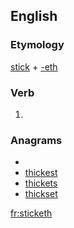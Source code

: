 ==English==

===Etymology===
[[stick]] + [[-eth]]

===Verb===
{{infl|en|verb form}}

# {{archaic third-person singular of|stick}}

===Anagrams===
* {{alphagram|cehikstt}}
* [[thickest#English|thickest]]
* [[thickets#English|thickets]]
* [[thickset#English|thickset]]

[[fr:sticketh]]